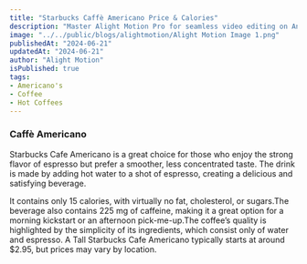 ```yaml
---
title: "Starbucks Caffè Americano Price & Calories"
description: "Master Alight Motion Pro for seamless video editing on Android, iOS, and Tablets with our ultimate guide, unlocking advanced features and elevating your skills in 2024!"
image: "../../public/blogs/alightmotion/Alight Motion Image 1.png"
publishedAt: "2024-06-21"
updatedAt: "2024-06-21"
author: "Alight Motion"
isPublished: true
tags:
- Americano's
- Coffee
- Hot Coffees   
---
```


### Caffè Americano ### 
Starbucks Cafe Americano is a great choice for those who enjoy the strong flavor of espresso but prefer a smoother, less concentrated taste. The drink is made by adding hot water to a shot of espresso, creating a delicious and satisfying beverage.

It contains only 15 calories, with virtually no fat, cholesterol, or sugars.The beverage also contains 225 mg of caffeine, making it a great option for a morning kickstart or an afternoon pick-me-up.The coffee’s quality is highlighted by the simplicity of its ingredients, which consist only of water and espresso. A Tall Starbucks Cafe Americano typically starts at around $2.95, but prices may vary by location.